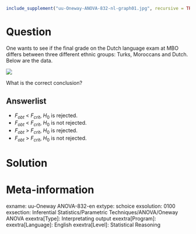 ```r
include_supplement("uu-Oneway-ANOVA-832-nl-graph01.jpg", recursive = TRUE)
```
Question
========
One wants to see if the final grade on the Dutch language exam at MBO differs between three different ethnic groups: Turks, Moroccans and Dutch. Below are the data.

![](uu-Oneway-ANOVA-832-nl-graph01.jpg)

What is the correct conclusion?

Answerlist
----------
* $F_{obt}$ < $F_{crit}$, $H_{0}$ is rejected.
* $F_{obt}$ < $F_{crit}$, $H_{0}$ is not rejected.
* $F_{obt}$ > $F_{crit}$, $H_{0}$ is rejected.
* $F_{obt}$ > $F_{crit}$, $H_{0}$ is not rejected.


Solution
========

Meta-information
================
exname: uu-Oneway ANOVA-832-en
extype: schoice
exsolution: 0100
exsection: Inferential Statistics/Parametric Techniques/ANOVA/Oneway ANOVA
exextra[Type]: Interpretating output
exextra[Program]: 
exextra[Language]: English
exextra[Level]: Statistical Reasoning